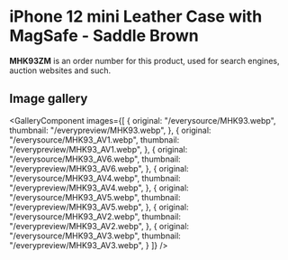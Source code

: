 
# iPhone 12 mini Leather Case with MagSafe - Saddle Brown

<Callout type='info' emoji='👉🏻'>**MHK93ZM** is an order number for this product, used for search engines, auction websites and such.</Callout>

## Image gallery

<GalleryComponent
    images={[
      {
        original: "/everysource/MHK93.webp",
        thumbnail: "/everypreview/MHK93.webp",
      },
      {
        original: "/everysource/MHK93_AV1.webp",
        thumbnail: "/everypreview/MHK93_AV1.webp",
      },
      {
        original: "/everysource/MHK93_AV6.webp",
        thumbnail: "/everypreview/MHK93_AV6.webp",
      },
      {
        original: "/everysource/MHK93_AV4.webp",
        thumbnail: "/everypreview/MHK93_AV4.webp",
      },
      {
        original: "/everysource/MHK93_AV5.webp",
        thumbnail: "/everypreview/MHK93_AV5.webp",
      },
      {
        original: "/everysource/MHK93_AV2.webp",
        thumbnail: "/everypreview/MHK93_AV2.webp",
      },
      {
        original: "/everysource/MHK93_AV3.webp",
        thumbnail: "/everypreview/MHK93_AV3.webp",
      }
    ]}
  />
